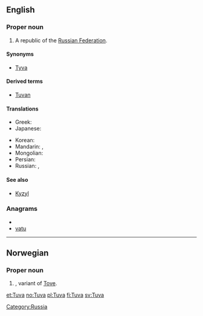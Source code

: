 {{wikipedia}}
==English==

===Proper noun===
{{infl|en|proper noun}}

# A republic of the [[Russian Federation]].

====Synonyms====
* [[Tyva]]

====Derived terms====
* [[Tuvan]]

====Translations====
{{trans-top|Tuva, Russia}}
* Greek: {{t|el|Τιβά|f|tr=Tivá|sc=Grek}}
* Japanese: {{t|ja|トゥヴァ|tr=Tūva|sc=Jpan}}
{{trans-mid}}
* Korean: {{t|ko|투바|tr=Tuba|sc=Kore}}
* Mandarin: {{t|zh|圖瓦|sc=Hani}}, {{t|zh|图瓦|tr=Túwǎ|sc=Hani}}
* Mongolian: {{t|mn|Тува|tr=Tuvá|sc=Cyrl}}
* Persian: {{t|fa|توفا|f|tr=tuufa|sc=fa-Arab}}
* Russian: {{t|ru|Тува|f|tr=Tuvá}},  {{t|ru|Тыва|f|tr=Tyvá}}
{{trans-bottom}}

====See also====
* [[Kyzyl]]

===Anagrams===
* {{alphagram|atuv}}
* [[vatu#English|vatu]]


[[Category:Russia]]

----

==Norwegian==

===Proper noun===
{{infl|no|proper noun}}

# {{given name|female|lang=no}}, variant of [[Tove]].

[[et:Tuva]]
[[no:Tuva]]
[[pl:Tuva]]
[[fi:Tuva]]
[[sv:Tuva]]